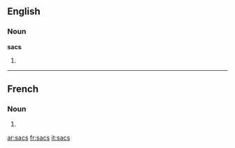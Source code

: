 ==English==

===Noun===
'''sacs'''

# {{plural of|[[sac]]}}

----

==French==

===Noun===
{{infl|fr|plural}} {{m|p}}

# {{plural of|sac|lang=French}}

[[ar:sacs]]
[[fr:sacs]]
[[it:sacs]]